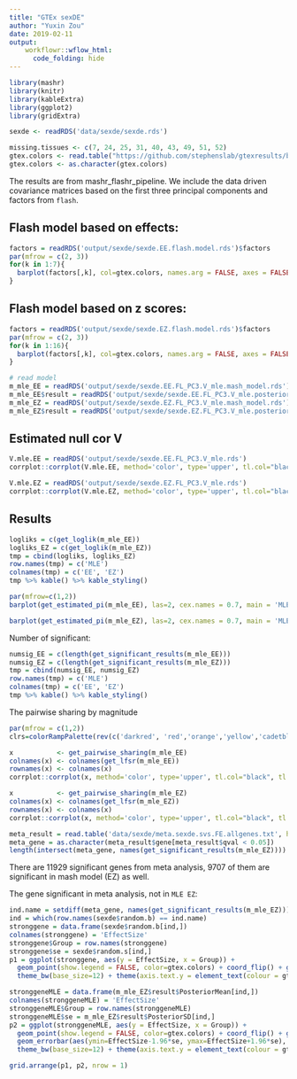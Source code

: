 ```yaml
---
title: "GTEx sexDE"
author: "Yuxin Zou"
date: 2019-02-11
output:
    workflowr::wflow_html:
      code_folding: hide
---
```


```r
library(mashr)
library(knitr)
library(kableExtra)
library(ggplot2)
library(gridExtra)
```

```r
sexde <- readRDS('data/sexde/sexde.rds')

missing.tissues <- c(7, 24, 25, 31, 40, 43, 49, 51, 52)
gtex.colors <- read.table("https://github.com/stephenslab/gtexresults/blob/master/data/GTExColors.txt?raw=TRUE", sep = '\t', comment.char = '')[-missing.tissues, 2]
gtex.colors <- as.character(gtex.colors)
```

The results are from mashr_flashr_pipeline. We include the data driven covariance matrices based on the first three principal components and factors from `flash`.

## Flash model based on effects:

```r
factors = readRDS('output/sexde/sexde.EE.flash.model.rds')$factors
par(mfrow = c(2, 3))
for(k in 1:7){
  barplot(factors[,k], col=gtex.colors, names.arg = FALSE, axes = FALSE, main=paste0("Factor ", k))
}
```

## Flash model based on z scores:

```r
factors = readRDS('output/sexde/sexde.EZ.flash.model.rds')$factors
par(mfrow = c(2, 3))
for(k in 1:16){
  barplot(factors[,k], col=gtex.colors, names.arg = FALSE, axes = FALSE, main=paste0("Factor ", k))
}
```

```r
# read model
m_mle_EE = readRDS('output/sexde/sexde.EE.FL_PC3.V_mle.mash_model.rds')
m_mle_EE$result = readRDS('output/sexde/sexde.EE.FL_PC3.V_mle.posterior.random.script.rds')
m_mle_EZ = readRDS('output/sexde/sexde.EZ.FL_PC3.V_mle.mash_model.rds')
m_mle_EZ$result = readRDS('output/sexde/sexde.EZ.FL_PC3.V_mle.posterior.random.rds')
```

## Estimated null cor V

```r
V.mle.EE = readRDS('output/sexde/sexde.EE.FL_PC3.V_mle.rds')
corrplot::corrplot(V.mle.EE, method='color', type='upper', tl.col="black", tl.srt=45, tl.cex = 0.5, diag = FALSE, col=colorRampPalette(c("blue", "white", "red"))(200), cl.lim = c(-1,1), title = 'MLE EE', mar=c(0,0,5,0))

V.mle.EZ = readRDS('output/sexde/sexde.EZ.FL_PC3.V_mle.rds')
corrplot::corrplot(V.mle.EZ, method='color', type='upper', tl.col="black", tl.srt=45, tl.cex = 0.5, diag = FALSE, col=colorRampPalette(c("blue", "white", "red"))(200), cl.lim = c(-1,1), title = 'MLE EZ', mar=c(0,0,5,0))
```

## Results

```r
logliks = c(get_loglik(m_mle_EE))
logliks_EZ = c(get_loglik(m_mle_EZ))
tmp = cbind(logliks, logliks_EZ)
row.names(tmp) = c('MLE')
colnames(tmp) = c('EE', 'EZ')
tmp %>% kable() %>% kable_styling()
```

```r
par(mfrow=c(1,2))
barplot(get_estimated_pi(m_mle_EE), las=2, cex.names = 0.7, main = 'MLE EE')

barplot(get_estimated_pi(m_mle_EZ), las=2, cex.names = 0.7, main = 'MLE EZ')
```


Number of significant:
```r
numsig_EE = c(length(get_significant_results(m_mle_EE)))
numsig_EZ = c(length(get_significant_results(m_mle_EZ)))
tmp = cbind(numsig_EE, numsig_EZ)
row.names(tmp) = c('MLE')
colnames(tmp) = c('EE', 'EZ')
tmp %>% kable() %>% kable_styling()
```

The pairwise sharing by magnitude
```r
par(mfrow = c(1,2))
clrs=colorRampPalette(rev(c('darkred', 'red','orange','yellow','cadetblue1', 'cyan', 'dodgerblue4', 'blue','darkorchid1','lightgreen','green', 'forestgreen','darkolivegreen')))(200)

x           <- get_pairwise_sharing(m_mle_EE)
colnames(x) <- colnames(get_lfsr(m_mle_EE))
rownames(x) <- colnames(x)
corrplot::corrplot(x, method='color', type='upper', tl.col="black", tl.srt=45, tl.cex = 0.7, diag = FALSE, col=clrs, cl.lim = c(0,1), title = 'MLE EE', mar=c(0,0,5,0))

x           <- get_pairwise_sharing(m_mle_EZ)
colnames(x) <- colnames(get_lfsr(m_mle_EZ))
rownames(x) <- colnames(x)
corrplot::corrplot(x, method='color', type='upper', tl.col="black", tl.srt=45, tl.cex = 0.7, diag = FALSE, col=clrs, cl.lim = c(0,1), title = 'MLE EZ', mar=c(0,0,5,0))
```

```r
meta_result = read.table('data/sexde/meta.sexde.svs.FE.allgenes.txt', header = TRUE)
meta_gene = as.character(meta_result$gene[meta_result$qval < 0.05])
length(intersect(meta_gene, names(get_significant_results(m_mle_EZ))))
```

There are 11929 significant genes from meta analysis, 9707 of them are significant in mash model (EZ) as well.

The gene significant in meta analysis, not in `MLE EZ`:
```r
ind.name = setdiff(meta_gene, names(get_significant_results(m_mle_EZ)))[1]
ind = which(row.names(sexde$random.b) == ind.name)
stronggene = data.frame(sexde$random.b[ind,])
colnames(stronggene) = 'EffectSize'
stronggene$Group = row.names(stronggene)
stronggene$se = sexde$random.s[ind,]
p1 = ggplot(stronggene, aes(y = EffectSize, x = Group)) + 
  geom_point(show.legend = FALSE, color=gtex.colors) + coord_flip() + ggtitle('Row') + ylim(c(-1.3,1.1)) + geom_errorbar(aes(ymin=EffectSize-1.96*se, ymax=EffectSize+1.96*se), width=0.4, show.legend = FALSE, color=gtex.colors) + 
  theme_bw(base_size=12) + theme(axis.text.y = element_text(colour = gtex.colors, size = 6))

stronggeneMLE = data.frame(m_mle_EZ$result$PosteriorMean[ind,])
colnames(stronggeneMLE) = 'EffectSize'
stronggeneMLE$Group = row.names(stronggeneMLE)
stronggeneMLE$se = m_mle_EZ$result$PosteriorSD[ind,]
p2 = ggplot(stronggeneMLE, aes(y = EffectSize, x = Group)) + 
  geom_point(show.legend = FALSE, color=gtex.colors) + coord_flip() + ggtitle('MLE EZ') + ylim(c(-1.3,1.1)) + 
  geom_errorbar(aes(ymin=EffectSize-1.96*se, ymax=EffectSize+1.96*se), width=0.4, show.legend = FALSE, color=gtex.colors) + 
  theme_bw(base_size=12) + theme(axis.text.y = element_text(colour = gtex.colors, size = 6))

grid.arrange(p1, p2, nrow = 1)
```
